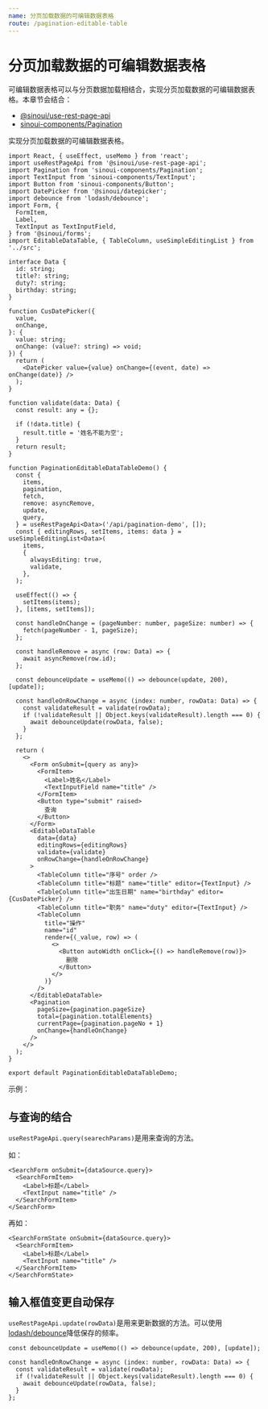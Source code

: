 ```yaml
---
name: 分页加载数据的可编辑数据表格
route: /pagination-editable-table
---
```



# 分页加载数据的可编辑数据表格

可编辑数据表格可以与分页数据加载相结合，实现分页加载数据的可编辑数据表格。本章节会结合：

- [@sinoui/use-rest-page-api](https://github.com/sinoui/use-rest-page-api)
- [sinoui-components/Pagination](http://47.93.34.153:10080/sinoui/sinoui/tree/master/packages/sinoui-components/Pagination)

实现分页加载数据的可编辑数据表格。

```tsx
import React, { useEffect, useMemo } from 'react';
import useRestPageApi from '@sinoui/use-rest-page-api';
import Pagination from 'sinoui-components/Pagination';
import TextInput from 'sinoui-components/TextInput';
import Button from 'sinoui-components/Button';
import DatePicker from '@sinoui/datepicker';
import debounce from 'lodash/debounce';
import Form, {
  FormItem,
  Label,
  TextInput as TextInputField,
} from '@sinoui/forms';
import EditableDataTable, { TableColumn, useSimpleEditingList } from '../src';

interface Data {
  id: string;
  title?: string;
  duty?: string;
  birthday: string;
}

function CusDatePicker({
  value,
  onChange,
}: {
  value: string;
  onChange: (value?: string) => void;
}) {
  return (
    <DatePicker value={value} onChange={(event, date) => onChange(date)} />
  );
}

function validate(data: Data) {
  const result: any = {};

  if (!data.title) {
    result.title = '姓名不能为空';
  }
  return result;
}

function PaginationEditableDataTableDemo() {
  const {
    items,
    pagination,
    fetch,
    remove: asyncRemove,
    update,
    query,
  } = useRestPageApi<Data>('/api/pagination-demo', []);
  const { editingRows, setItems, items: data } = useSimpleEditingList<Data>(
    items,
    {
      alwaysEditing: true,
      validate,
    },
  );

  useEffect(() => {
    setItems(items);
  }, [items, setItems]);

  const handleOnChange = (pageNumber: number, pageSize: number) => {
    fetch(pageNumber - 1, pageSize);
  };

  const handleRemove = async (row: Data) => {
    await asyncRemove(row.id);
  };

  const debounceUpdate = useMemo(() => debounce(update, 200), [update]);

  const handleOnRowChange = async (index: number, rowData: Data) => {
    const validateResult = validate(rowData);
    if (!validateResult || Object.keys(validateResult).length === 0) {
      await debounceUpdate(rowData, false);
    }
  };

  return (
    <>
      <Form onSubmit={query as any}>
        <FormItem>
          <Label>姓名</Label>
          <TextInputField name="title" />
        </FormItem>
        <Button type="submit" raised>
          查询
        </Button>
      </Form>
      <EditableDataTable
        data={data}
        editingRows={editingRows}
        validate={validate}
        onRowChange={handleOnRowChange}
      >
        <TableColumn title="序号" order />
        <TableColumn title="标题" name="title" editor={TextInput} />
        <TableColumn title="出生日期" name="birthday" editor={CusDatePicker} />
        <TableColumn title="职务" name="duty" editor={TextInput} />
        <TableColumn
          title="操作"
          name="id"
          render={(_value, row) => (
            <>
              <Button autoWidth onClick={() => handleRemove(row)}>
                删除
              </Button>
            </>
          )}
        />
      </EditableDataTable>
      <Pagination
        pageSize={pagination.pageSize}
        total={pagination.totalElements}
        currentPage={pagination.pageNo + 1}
        onChange={handleOnChange}
      />
    </>
  );
}

export default PaginationEditableDataTableDemo;
```

示例：

<Playground>
  <PaginationEditableTableDemo />
</Playground>

## 与查询的结合

`useRestPageApi.query(searechParams)`是用来查询的方法。

如：

```tsx
<SearchForm onSubmit={dataSource.query}>
  <SearchFormItem>
    <Label>标题</Label>
    <TextInput name="title" />
  </SearchFormItem>
</SearchForm>
```

再如：

```tsx
<SearchFormState onSubmit={dataSource.query}>
  <SearchFormItem>
    <Label>标题</Label>
    <TextInput name="title" />
  </SearchFormItem>
</SearchFormState>
```

## 输入框值变更自动保存

`useRestPageApi.update(rowData)`是用来更新数据的方法。可以使用[lodash/debounce](https://www.lodashjs.com/docs/latest#_debouncefunc-wait0-options)降低保存的频率。

```tsx
const debounceUpdate = useMemo(() => debounce(update, 200), [update]);

const handleOnRowChange = async (index: number, rowData: Data) => {
  const validateResult = validate(rowData);
  if (!validateResult || Object.keys(validateResult).length === 0) {
    await debounceUpdate(rowData, false);
  }
};
```

